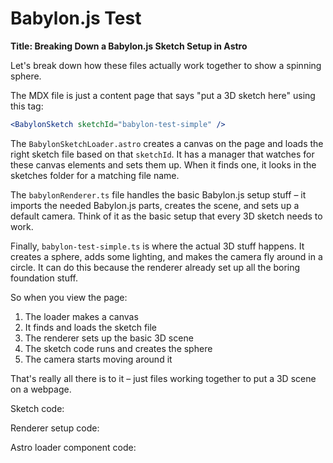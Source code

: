 ﻿

# Babylon.js Test

**Title: Breaking Down a Babylon.js Sketch Setup in Astro**

Let's break down how these files actually work together to show a spinning sphere.

The MDX file is just a content page that says "put a 3D sketch here" using this tag:

```jsx
<BabylonSketch sketchId="babylon-test-simple" />
```

The `BabylonSketchLoader.astro` creates a canvas on the page and loads the right sketch file based on that `sketchId`. It has a manager that watches for these canvas elements and sets them up. When it finds one, it looks in the sketches folder for a matching file name.

The `babylonRenderer.ts` file handles the basic Babylon.js setup stuff – it imports the needed Babylon.js parts, creates the scene, and sets up a default camera. Think of it as the basic setup that every 3D sketch needs to work.

Finally, `babylon-test-simple.ts` is where the actual 3D stuff happens. It creates a sphere, adds some lighting, and makes the camera fly around in a circle. It can do this because the renderer already set up all the boring foundation stuff.

So when you view the page:

1. The loader makes a canvas
2. It finds and loads the sketch file
3. The renderer sets up the basic 3D scene
4. The sketch code runs and creates the sphere
5. The camera starts moving around it

That's really all there is to it – just files working together to put a 3D scene on a webpage.

<BabylonSketch sketchId="babylon-test-simple" />

Sketch code:
<CodeSnippet src="babylon-test-simple.ts" lang="typescript"/>

Renderer setup code:
<CodeSnippet src="babylonRenderer.ts" lang="typescript"/>

Astro loader component code:
<CodeSnippet src="BabylonSketchLoader.astro" lang="typescript"/>
